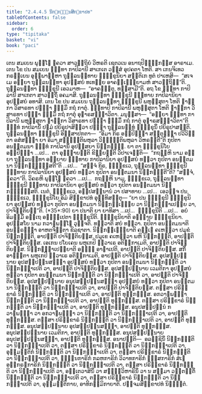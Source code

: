 ```yaml
---
title: "2.4.4.5 ນິກ຺ກຑ຺ຒນສິກ຺ຂາປທ"
tableOfContents: false
sidebar:
  order: 6
type: "tipitaka"
basket: "vi"
book: "paci"
---
```



<DynamicBreadcrumb />

<Division number="950" book="paci">

<Paragraph number="2923" book="paci">
ເຕນ ສມເຍນ ພຸທ຺ໂຘ ຠຄວາ ສາວຕ຺ຖິຍໍ ວິຫຣຕິ ເຊຕວເນ ອນາຖປິຓ຺ຑິກສ຺ສ ອາຣາເມ. ເຕນ ໂຂ ປນ ສມເຍນ ຠທ຺ທາ ກາປິລານີ ສາເກເຕ ວສ຺ສໍ ອຸປຄຕາ ໂຫຕິ. ສາ ເກນຈິເທວ ກຣຓີເຍນ ອຸພ຺ພາຬ຺ຫາ ຖຸລ຺ລນນ຺ທາຍ ຠິກ຺ຂຸນິຍາ ສນ຺ຕິເກ ທູຕໍ ປາເຫສິ—  “ສເຈ ເມ ອຍ຺ຍາ ຖຸລ຺ລນນ຺ທາ ອຸປສ຺ສຍໍ ທເທຍ຺ຍ ອາຄຈ຺ເຉຍ຺ຍາມຫໍ ສາວຕ຺ຖິນ຺”ຕິ. ຖຸລ຺ລນນ຺ທາ ຠິກ຺ຂຸນີ ເອວມາຫ—  “ອາຄຈ຺ຉຕຸ, ທສ຺ສາມີ”ຕິ. ອຖ ໂຂ ຠທ຺ທາ ກາປິລານີ ສາເກຕາ ສາວຕ຺ຖິໍ ອຄມາສິ. ຖຸລ຺ລນນ຺ທາ ຠິກ຺ຂຸນີ ຠທ຺ທາຍ ກາປິລານິຍາ ອຸປສ຺ສຍໍ ອທາສິ. ເຕນ ໂຂ ປນ ສມເຍນ ຖຸລ຺ລນນ຺ທາ ຠິກ຺ຂຸນີ ພຫຸສ຺ສຸຕາ ໂຫຕິ ຠາຓິກາ ວິສາຣທາ ປຏ຺ຏາ ຘມ຺ມິໍ ກຖໍ ກາຕຸໍ. ຠທ຺ທາປິ ກາປິລານີ ພຫຸສ຺ສຸຕາ ໂຫຕິ ຠາຓິກາ ວິສາຣທາ ປຏ຺ຏາ ຘມ຺ມິໍ ກຖໍ ກາຕຸໍ ອຸຬາຣສມ຺ຠາວິຕາ. ມນຸສ຺ສາ—  “ອຍ຺ຍາ ຠທ຺ທາ ກາປິລານີ ພຫຸສ຺ສຸຕາ ຠາຓິກາ ວິສາຣທາ ປຏ຺ຏາ ຘມ຺ມິໍ ກຖໍ ກາຕຸໍ ອຸຬາຣສມ຺ຠາວິຕາ”ຕິ ຠທ຺ທໍ ກາປິລານິໍ ປຐມໍ ປຍິຣຸປາສິຕ຺ວາ ປຈ຺ຉາ ຖຸລ຺ລນນ຺ທໍ ຠິກ຺ຂຸນິໍ ປຍິຣຸປາສນ຺ຕິ. ຖຸລ຺ລນນ຺ທາ ຠິກ຺ຂຸນີ ອິສ຺ສາປກຕາ—  “ອິມາ ກິຣ ອປ຺ປິຈ຺ຉາ ສນ຺ຕຸຏ຺ຐາ ປວິວິຕ຺ຕາ ອສໍສຏ຺ຐາ ຍາ ອິມາ ສຎ຺ຎຕ຺ຕິພຫຸລາ ວິຎ຺ຎຕ຺ຕິພຫຸລາ ວິຫຣນ຺ຕີ”ຕິ ກຸປິຕາ ອນຕ຺ຕມນາ ຠທ຺ທໍ ກາປິລານິໍ ອຸປສ຺ສຍາ ນິກ຺ກຑ຺ຒິ.
</Paragraph>

<Paragraph number="2924" book="paci">
ຍາ ຕາ ຠິກ຺ຂຸນິໂຍ ອປ຺ປິຈ຺ຉາ …ເປ…  ຕາ ອຸຊ຺ຌາຍນ຺ຕິ ຂິຍ຺ຍນ຺ຕິ ວິປາເຈນ຺ຕິ—  “ກຖຎ຺ຫິ ນາມ ອຍ຺ຍາ ຖຸລ຺ລນນ຺ທາ ອຍ຺ຍາຍ ຠທ຺ທາຍ ກາປິລານິຍາ ອຸປສ຺ສຍໍ ທຕ຺ວາ ກຸປິຕາ ອນຕ຺ຕມນາ ນິກ຺ກຑ຺ຒິສ຺ສຕີ”ຕິ …ເປ…  “ສຈ຺ຈໍ ກິຣ, ຠິກ຺ຂເວ, ຖຸລ຺ລນນ຺ທາ ຠິກ຺ຂຸນີ ຠທ຺ທາຍ ກາປິລານິຍາ ອຸປສ຺ສຍໍ ທຕ຺ວາ ກຸປິຕາ ອນຕ຺ຕມນາ ນິກ຺ກຑ຺ຒຕີ”ຕິ? “ສຈ຺ຈໍ, ຠຄວາ”ຕິ. ວິຄຣຫິ ພຸທ຺ໂຘ ຠຄວາ …ເປ…  ກຖຎ຺ຫິ ນາມ, ຠິກ຺ຂເວ, ຖຸລ຺ລນນ຺ທາ ຠິກ຺ຂຸນີ ຠທ຺ທາຍ ກາປິລານິຍາ ອຸປສ຺ສຍໍ ທຕ຺ວາ ກຸປິຕາ ອນຕ຺ຕມນາ ນິກ຺ກຑ຺ຒິສ຺ສຕິ. ເນຕໍ, ຠິກ຺ຂເວ, ອປ຺ປສນ຺ນານໍ ວາ ປສາທາຍ …ເປ…  ເອວຎ຺ຈ ປນ, ຠິກ຺ຂເວ, ຠິກ຺ຂຸນິໂຍ ອິມໍ ສິກ຺ຂາປທໍ ອຸທ຺ທິສນ຺ຕຸ—
</Paragraph>

</Division>
<Division number="951" book="paci">

<Paragraph number="2925" book="paci">
<Emphasis>“ຍາ ປນ ຠິກ຺ຂຸນີ ຠິກ຺ຂຸນິຍາ ອຸປສ຺ສຍໍ ທຕ຺ວາ ກຸປິຕາ ອນຕ຺ຕມນາ ນິກ຺ກຑ຺ເຒຍ຺ຍ ວາ ນິກ຺ກຑ຺ຒາເປຍ຺ຍ ວາ, ປາຈິຕ຺ຕິຍນ຺”</Emphasis>ຕິ. (*35*:<Emphasis>90</Emphasis>)
</Paragraph>

</Division>
<Division number="952" book="paci">

<Paragraph number="2926" book="paci">
<Emphasis>ຍາ ປນາ</Emphasis>ຕິ ຍາ ຍາທິສາ …ເປ…  <Emphasis>ຠິກ຺ຂຸນີ</Emphasis>ຕິ …ເປ…  ອຍໍ ອິມສ຺ມິໍ ອຕ຺ເຖ ອຘິປ຺ເປຕາ ຠິກ຺ຂຸນີຕິ.
</Paragraph>

<Paragraph number="2927" book="paci">
<Emphasis>ຠິກ຺ຂຸນິຍາ</Emphasis>ຕິ ອຎ຺ຎາຍ ຠິກ຺ຂຸນິຍາ. <Emphasis>ອຸປສ຺ສໂຍ</Emphasis> ນາມ ກວາຏພທ຺ໂຘ ວຸຈ຺ຈຕິ. <Emphasis>ທຕ຺ວາ</Emphasis>ຕິ ສຍໍ ທຕ຺ວາ. <Emphasis>ກຸປິຕາ ອນຕ຺ຕມນາ</Emphasis>ຕິ ອນຠິຣທ຺ຘາ ອາຫຕຈິຕ຺ຕາ ຂິລຊາຕາ.
</Paragraph>

<Paragraph number="2928" book="paci">
<Emphasis>ນິກ຺ກຑ຺ເຒຍ຺ຍາ</Emphasis>ຕິ ຄພ຺ເຠ ຄເຫຕ຺ວາ ປມຸຂໍ ນິກ຺ກຑ຺ຒຕິ, ອາປຕ຺ຕິ ປາຈິຕ຺ຕິຍສ຺ສ. ປມຸເຂ ຄເຫຕ຺ວາ ພຫິ ນິກ຺ກຑ຺ຒຕິ, ອາປຕ຺ຕິ ປາຈິຕ຺ຕິຍສ຺ສ. ເອເກນ ປໂຍເຄນ ພຫຸເກປິ ທ຺ວາເຣ ອຕິກ຺ກາເມຕິ, ອາປຕ຺ຕິ ປາຈິຕ຺ຕິຍສ຺ສ.
</Paragraph>

<Paragraph number="2929" book="paci">
<Emphasis>ນິກ຺ກຑ຺ຒາເປຍ຺ຍາ</Emphasis>ຕິ ອຎ຺ຎໍ ອາຓາເປຕິ, ອາປຕ຺ຕິ ປາຈິຕ຺ຕິຍສ຺ສ. ສກິໍ ອາຓຕ຺ຕາ ພຫຸເກປິ ທ຺ວາເຣ ອຕິກ຺ກາເມຕິ, ອາປຕ຺ຕິ ປາຈິຕ຺ຕິຍສ຺ສ.
</Paragraph>

</Division>
<Division number="953" book="paci">

<Paragraph number="2930" book="paci">
ອຸປສມ຺ປນ຺ນາຍ ອຸປສມ຺ປນ຺ນສຎ຺ຎາ ອຸປສ຺ສຍໍ ທຕ຺ວາ ກຸປິຕາ ອນຕ຺ຕມນາ ນິກ຺ກຑ຺ຒຕິ ວາ ນິກ຺ກຑ຺ຒາເປຕິ ວາ, ອາປຕ຺ຕິ ປາຈິຕ຺ຕິຍສ຺ສ. ອຸປສມ຺ປນ຺ນາຍ ເວມຕິກາ ອຸປສ຺ສຍໍ ທຕ຺ວາ ກຸປິຕາ ອນຕ຺ຕມນາ ນິກ຺ກຑ຺ຒຕິ ວາ ນິກ຺ກຑ຺ຒາເປຕິ ວາ, ອາປຕ຺ຕິ ປາຈິຕ຺ຕິຍສ຺ສ. ອຸປສມ຺ປນ຺ນາຍ ອນຸປສມ຺ປນ຺ນສຎ຺ຎາ ອຸປສ຺ສຍໍ ທຕ຺ວາ ກຸປິຕາ ອນຕ຺ຕມນາ ນິກ຺ກຑ຺ຒຕິ ວາ ນິກ຺ກຑ຺ຒາເປຕິ ວາ, ອາປຕ຺ຕິ ປາຈິຕ຺ຕິຍສ຺ສ.
</Paragraph>

<Paragraph number="2931" book="paci">
ຕສ຺ສາ ປຣິກ຺ຂາຣໍ ນິກ຺ກຑ຺ຒຕິ ວາ ນິກ຺ກຑ຺ຒາເປຕິ ວາ, ອາປຕ຺ຕິ ທຸກ຺ກຏສ຺ສ. ອກວາຏພທ຺ຘາ ນິກ຺ກຑ຺ຒຕິ ວາ ນິກ຺ກຑ຺ຒາເປຕິ ວາ, ອາປຕ຺ຕິ ທຸກ຺ກຏສ຺ສ. ຕສ຺ສາ ປຣິກ຺ຂາຣໍ ນິກ຺ກຑ຺ຒຕິ ວາ ນິກ຺ກຑ຺ຒາເປຕິ ວາ, ອາປຕ຺ຕິ ທຸກ຺ກຏສ຺ສ. ອນຸປສມ຺ປນ຺ນໍ ກວາຏພທ຺ຘາ ວາ ອກວາຏພທ຺ຘາ ວາ ນິກ຺ກຑ຺ຒຕິ ວາ ນິກ຺ກຑ຺ຒາເປຕິ ວາ, ອາປຕ຺ຕິ ທຸກ຺ກຏສ຺ສ. ຕສ຺ສາ ປຣິກ຺ຂາຣໍ ນິກ຺ກຑ຺ຒຕິ ວາ ນິກ຺ກຑ຺ຒາເປຕິ ວາ, ອາປຕ຺ຕິ ທຸກ຺ກຏສ຺ສ. ອນຸປສມ຺ປນ຺ນາຍ ອຸປສມ຺ປນ຺ນສຎ຺ຎາ, ອາປຕ຺ຕິ ທຸກ຺ກຏສ຺ສ. ອນຸປສມ຺ປນ຺ນາຍ ເວມຕິກາ, ອາປຕ຺ຕິ ທຸກ຺ກຏສ຺ສ. ອນຸປສມ຺ປນ຺ນາຍ ອນຸປສມ຺ປນ຺ນສຎ຺ຎາ, ອາປຕ຺ຕິ ທຸກ຺ກຏສ຺ສ.
</Paragraph>

</Division>
<Division number="954" book="paci">

<Paragraph number="2932" book="paci">
ອນາປຕ຺ຕິ—  ອລຊ຺ຊິນິໍ ນິກ຺ກຑ຺ຒຕິ ວາ ນິກ຺ກຑ຺ຒາເປຕິ ວາ, ຕສ຺ສາ ປຣິກ຺ຂາຣໍ ນິກ຺ກຑ຺ຒຕິ ວາ ນິກ຺ກຑ຺ຒາເປຕິ ວາ, ອຸມ຺ມຕ຺ຕິກໍ ນິກ຺ກຑ຺ຒຕິ ວາ ນິກ຺ກຑ຺ຒາເປຕິ ວາ, ຕສ຺ສາ ປຣິກ຺ຂາຣໍ ນິກ຺ກຑ຺ຒຕິ ວາ ນິກ຺ກຑ຺ຒາເປຕິ ວາ, ຠຓ຺ຑນກາຣິກໍ ກລຫກາຣິກໍ ວິວາທກາຣິກໍ ຠສ຺ສກາຣິກໍ ສໍເຆ ອຘິກຣຓກາຣິກໍ ນິກ຺ກຑ຺ຒຕິ ວາ ນິກ຺ກຑ຺ຒາເປຕິ ວາ, ຕສ຺ສາ ປຣິກ຺ຂາຣໍ ນິກ຺ກຑ຺ຒຕິ ວາ ນິກ຺ກຑ຺ຒາເປຕິ ວາ, ອນ຺ເຕວາສິນິໍ ວາ ສທ຺ຘິວິຫາຣິນິໍ ວາ ນ ສມ຺ມາ ວຕ຺ຕນ຺ຕິໍ ນິກ຺ກຑ຺ຒຕິ ວາ ນິກ຺ກຑ຺ຒາເປຕິ ວາ, ຕສ຺ສາ ປຣິກ຺ຂາຣໍ ນິກ຺ກຑ຺ຒຕິ ວາ ນິກ຺ກຑ຺ຒາເປຕິ ວາ, ອຸມ຺ມຕ຺ຕິກາຍ, ອາທິກມ຺ມິກາຍາຕິ.

</Paragraph>
</Division>

<Paragraph number="2933" type="center" book="paci">
ປຎ຺ຈມສິກ຺ຂາປທໍ ນິຏ຺ຐິຕໍ.
</Paragraph>